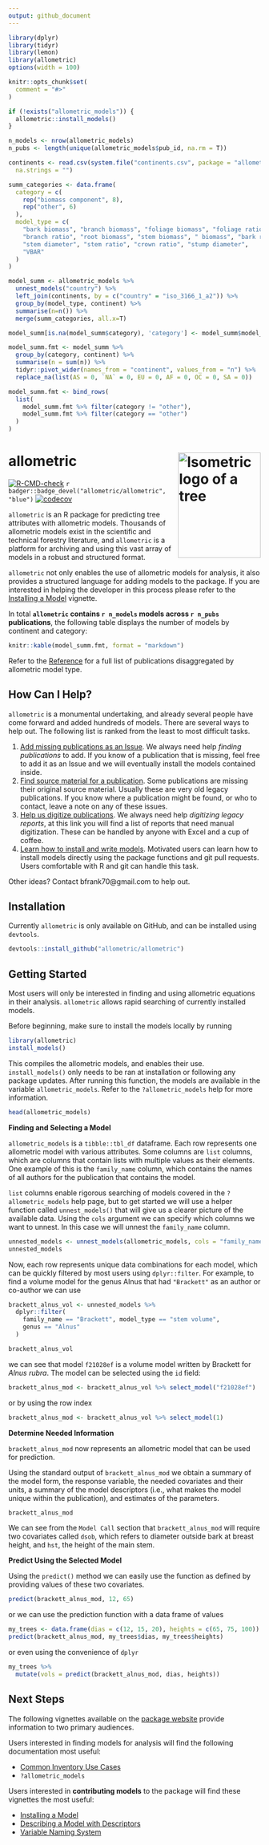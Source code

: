 ```yaml
---
output: github_document
---
```


```r
library(dplyr)
library(tidyr)
library(lemon)
library(allometric)
options(width = 100)

knitr::opts_chunk$set(
  comment = "#>"
)

if (!exists("allometric_models")) {
  allometric::install_models()
}

n_models <- nrow(allometric_models)
n_pubs <- length(unique(allometric_models$pub_id, na.rm = T))

continents <- read.csv(system.file("continents.csv", package = "allometric"),
  na.strings = "")

summ_categories <- data.frame(
  category = c(
    rep("biomass component", 8),
    rep("other", 6)
  ),
  model_type = c(
    "bark biomass", "branch biomass", "foliage biomass", "foliage ratio",
    "branch ratio", "root biomass", "stem biomass", " biomass", "bark ratio",
    "stem diameter", "stem ratio", "crown ratio", "stump diameter",
    "VBAR"
  )
)

model_summ <- allometric_models %>%
  unnest_models("country") %>%
  left_join(continents, by = c("country" = "iso_3166_1_a2")) %>%
  group_by(model_type, continent) %>%
  summarise(n=n()) %>%
  merge(summ_categories, all.x=T)

model_summ[is.na(model_summ$category), 'category'] <- model_summ$model_type[is.na(model_summ$category)]

model_summ.fmt <- model_summ %>%
  group_by(category, continent) %>%
  summarise(n = sum(n)) %>%
  tidyr::pivot_wider(names_from = "continent", values_from = "n") %>%
  replace_na(list(AS = 0, `NA` = 0, EU = 0, AF = 0, OC = 0, SA = 0))

model_summ.fmt <- bind_rows(
  list(
    model_summ.fmt %>% filter(category != "other"),
    model_summ.fmt %>% filter(category == "other")
  )
)

```

# allometric <picture><source media="(prefers-color-scheme: dark)" srcset="https://raw.githubusercontent.com/allometric/allometric/master/man/figures/allo2-darkmode.svg"><source media="(prefers-color-scheme: light)" srcset="https://raw.githubusercontent.com/allometric/allometric/master/man/figures/allo2.svg"><img alt="Isometric logo of a tree" height="210" width="165" align="right"></picture>

<!-- badges: start -->
[![R-CMD-check](https://github.com/allometric/allometric/actions/workflows/check-standard.yaml/badge.svg)](https://github.com/allometric/allometric/actions/workflows/check-standard.yaml)
`r badger::badge_devel("allometric/allometric", "blue")`
[![codecov](https://codecov.io/gh/allometric/allometric/branch/master/graph/badge.svg?token=3V5KUFMO2X)](https://codecov.io/gh/allometric/allometric)
<!-- badges: end -->

`allometric` is an R package for predicting tree attributes with allometric 
models. Thousands of allometric models exist in the scientific and technical
forestry literature, and `allometric` is a platform for archiving and using this
vast array of models in a robust and structured format.

`allometric` not only enables the use of allometric models for analysis, it 
also provides a structured language for adding models to the package. If you
are interested in helping the developer in this process please refer to the 
[Installing a Model](https://allometric.github.io/allometric/articles/installing_a_model.html) vignette.

In total **`allometric` contains `r n_models` models across `r n_pubs` publications**, the following
table displays the number of models by continent and category:

```r
knitr::kable(model_summ.fmt, format = "markdown")
```

 Refer to the [Reference](https://allometric.github.io/allometric/reference/index.html)
for a full list of publications disaggregated by allometric model type.

## How Can I Help?

`allometric` is a monumental undertaking, and already several people have come
forward and added hundreds of models. There are several ways to help out. The
following list is ranked from the least to most difficult tasks.

1. [Add missing publications as an Issue](https://github.com/allometric/models/issues/new?assignees=brycefrank&labels=add+publication&projects=&template=add-models-from-a-publication.md&title=%5BInsert+Author-Date+Citation%5D). 
We always need help *finding publications* to add. If you know of a publication that is missing, feel free to add it as an Issue and we will eventually install the models contained inside.
2.  [Find source material for a publication](https://github.com/allometric/models/labels/missing%20source).
Some publications are missing their original source material. Usually these are very old legacy publications. If you know where a publication might be found, or who to contact, leave a note on any of these issues.
3. [Help us digitize publications](https://github.com/allometric/models/labels/digitization%20needed). 
We always need help *digitizing legacy reports*, at this link you will find a list of reports that need manual digitization. These can be handled by anyone with Excel and a cup of coffee.
4. [Learn how to install and write models](https://allometric.github.io/allometric/articles/installing_a_model.html). 
Motivated users can learn how to install models directly using the package functions and git pull requests. Users comfortable with R and git can handle this task.

Other ideas? Contact bfrank70@gmail.com to help out.

## Installation

Currently `allometric` is only available on GitHub, and can be installed using
`devtools`.

```r
devtools::install_github("allometric/allometric")
```

## Getting Started

Most users will only be interested in finding and using allometric equations in
their analysis. `allometric` allows rapid searching of currently installed
models.

Before beginning, make sure to install the models locally by running

```r
library(allometric)
install_models()
```

This compiles the allometric models, and enables their use. `install_models()`
only needs to be ran at installation or following any package updates. After
running this function, the models are available in the variable
`allometric_models`. Refer to the `?allometric_models` help for more
information.

```r
head(allometric_models)
```

**Finding and Selecting a Model**

`allometric_models` is a `tibble::tbl_df` dataframe. Each row represents one 
allometric model with various attributes. Some columns are `list` columns, which
are columns that contain lists with multiple values as their elements. One 
example of this is the `family_name` column, which contains the names of all
authors for the publication that contains the model. 

`list` columns enable rigorous searching of models covered in the
`?allometric_models` help page, but to get started we will use a helper
function called `unnest_models()` that will give us a clearer picture of the
available data.  Using the `cols` argument we can specify which columns we want
to unnest. In this case we will unnest the `family_name` column.

```r
unnested_models <- unnest_models(allometric_models, cols = "family_name")
unnested_models
```

Now, each row represents unique data combinations for each model, which can be
quickly filtered by most users using `dplyr::filter`. For example, to find a 
volume model for the genus Alnus that had `"Brackett"` as an author or co-author
we can use

```r
brackett_alnus_vol <- unnested_models %>%
  dplyr::filter(
    family_name == "Brackett", model_type == "stem volume",
    genus == "Alnus"
  )

brackett_alnus_vol
```

we can see that model `f21028ef` is a volume model written by Brackett for 
*Alnus rubra*. The model can be selected using the `id` field:

```r
brackett_alnus_mod <- brackett_alnus_vol %>% select_model("f21028ef")
```

or by using the row index

```r
brackett_alnus_mod <- brackett_alnus_vol %>% select_model(1)
```

**Determine Needed Information**

`brackett_alnus_mod` now represents an allometric model that can be used for 
prediction.

Using the standard output of `brackett_alnus_mod` we obtain a summary of the model form,
the response variable, the needed covariates and their units, a summary of
the model descriptors (i.e., what makes the model unique within the
publication), and estimates of the parameters.

```r
brackett_alnus_mod
```

We can see from the `Model Call` section that `brackett_alnus_mod` will require
two covariates called `dsob`, which refers to diameter outside bark at
breast height, and `hst`, the height of the main stem. 

**Predict Using the Selected Model**

Using the `predict()` method we can easily use the function as defined
by providing values of these two covariates.

```r
predict(brackett_alnus_mod, 12, 65)
```

or we can use the prediction function with a data frame of values

```r
my_trees <- data.frame(dias = c(12, 15, 20), heights = c(65, 75, 100))
predict(brackett_alnus_mod, my_trees$dias, my_trees$heights)
```

or even using the convenience of `dplyr`

```r
my_trees %>%
  mutate(vols = predict(brackett_alnus_mod, dias, heights))
```

## Next Steps

The following vignettes available on the [package website](https://allometric.github.io/allometric/index.html)
provide information to two primary audiences.

Users interested in finding models for analysis will find the following
documentation most useful:

- [Common Inventory Use Cases](https://allometric.github.io/allometric/articles/inventory_example.html)
- `?allometric_models`

Users interested in **contributing models** to the package will find these vignettes the most useful:

- [Installing a Model](https://allometric.github.io/allometric/articles/installing_a_model.html)
- [Describing a Model with Descriptors](https://allometric.github.io/allometric/articles/descriptors.html)
- [Variable Naming System](https://allometric.github.io/allometric/articles/variable_naming_system.html)
